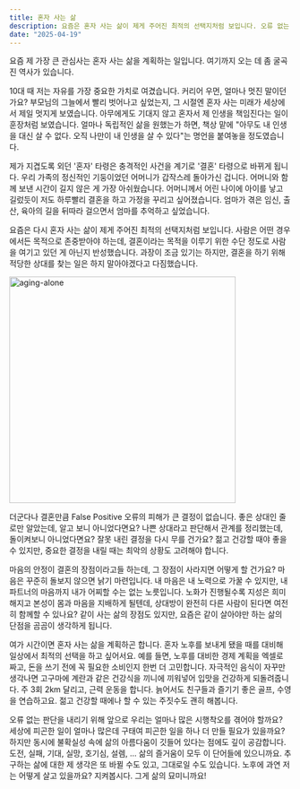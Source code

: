 ```yaml
---
title: 혼자 사는 삶
description: 요즘은 혼자 사는 삶이 제게 주어진 최적의 선택지처럼 보입니다. 오류 없는 판단을 내리기 위해 우리는 얼마나 많은 시행착오를 겪어야 할까요? 
date: "2025-04-19"
---
```


요즘 제 가장 큰 관심사는 혼자 사는 삶을 계획하는 일입니다. 여기까지 오는 데 좀 굴곡진 역사가 있습니다. 

10대 때 저는 자유를 가장 중요한 가치로 여겼습니다. 커리어 우먼, 얼마나 멋진 말이던가요?
부모님의 그늘에서 빨리 벗어나고 싶었는지, 그 시절엔 혼자 사는 미래가 세상에서 제일 멋지게 보였습니다. 아무에게도 기대지 않고 혼자서 제 인생을 책임진다는 일이 훈장처럼 보였습니다. 
얼마나 독립적인 삶을 원했는가 하면, 책상 맡에 "아무도 내 인생을 대신 살 수 없다. 오직 나만이 내 인생을 살 수 있다"는 명언을 붙여놓을 정도였습니다.

제가 지겹도록 외던 '혼자' 타령은 충격적인 사건을 계기로 '결혼' 타령으로 바뀌게 됩니다. 우리 가족의 정신적인 기둥이었던 어머니가 갑작스레 돌아가신 겁니다. 
어머니와 함께 보낸 시간이 길지 않은 게 가장 아쉬웠습니다. 어머니께서 어린 나이에 아이를 낳고 길렀듯이 저도 하루빨리 결혼을 하고 가정을 꾸리고 싶어졌습니다.
엄마가 겪은 임신, 출산, 육아의 길을 뒤따라 걸으면서 엄마를 추억하고 싶었습니다.

요즘은 다시 혼자 사는 삶이 제게 주어진 최적의 선택지처럼 보입니다.
사람은 어떤 경우에서든 목적으로 존중받아야 하는데, 결혼이라는 목적을 이루기 위한 수단 정도로 사람을 여기고 있던 게 아닌지 반성했습니다. 
과장이 조금 있기는 하지만, 결혼을 하기 위해 적당한 상대를 찾는 일은 하지 말아야겠다고 다짐했습니다. 

<Image src="/aging-alone.jpg" width="404" height="404" alt="aging-alone" />

더군다나 결혼만큼 False Positive 오류의 피해가 큰 결정이 없습니다. 
좋은 상대인 줄로만 알았는데, 알고 보니 아니었다면요? 나쁜 상대라고 판단해서 관계를 정리했는데, 돌이켜보니 아니었다면요? 잘못 내린 결정을 다시 무를 건가요?
젊고 건강할 때야 좋을 수 있지만, 중요한 결정을 내릴 때는 최악의 상황도 고려해야 합니다. 

마음의 안정이 결혼의 장점이라고들 하는데, 그 장점이 사라지면 어떻게 할 건가요? 
마음은 꾸준히 돌보지 않으면 낡기 마련입니다. 내 마음은 내 노력으로 가꿀 수 있지만, 내 파트너의 마음까지 내가 어찌할 수는 없는 노릇입니다. 
노화가 진행될수록 지성은 희미해지고 본성이 몸과 마음을 지배하게 될텐데, 상대방이 완전히 다른 사람이 된다면 여전히 함께할 수 있나요?
같이 사는 삶의 장점도 있지만, 요즘은 같이 살아야만 하는 삶의 단점을 곰곰이 생각하게 됩니다.

여가 시간이면 혼자 사는 삶을 계획하곤 합니다. 혼자 노후를 보내게 됐을 때를 대비해 일상에서 최적의 선택을 하고 싶어서요. 
예를 들면, 노후를 대비한 경제 계획을 엑셀로 짜고, 돈을 쓰기 전에 꼭 필요한 소비인지 한번 더 고민합니다. 
자극적인 음식이 자꾸만 생각나면 고구마에 계란과 같은 건강식을 끼니에 끼워넣어 입맛을 건강하게 되돌려줍니다. 
주 3회 2km 달리고, 근력 운동을 합니다. 늙어서도 친구들과 즐기기 좋은 골프, 수영을 연습하고요. 젊고 건강할 때에나 할 수 있는 주짓수도 괜히 해봅니다. 

오류 없는 판단을 내리기 위해 앞으로 우리는 얼마나 많은 시행착오를 겪어야 할까요? 세상에 피곤한 일이 얼마나 많은데 구태여 피곤한 일을 하나 더 만들 필요가 있을까요?
하지만 동시에 불확실성 속에 삶의 아름다움이 깃들어 있다는 점에도 깊이 공감합니다. 도전, 실패, 기대, 실망, 호기심, 설렘, ... 삶의 즐거움이 모두 이 단어들에 있으니까요. 
추구하는 삶에 대한 제 생각은 또 바뀔 수도 있고, 그대로일 수도 있습니다. 노후에 과연 저는 어떻게 살고 있을까요? 지켜봅시다. 그게 삶의 묘미니까요!